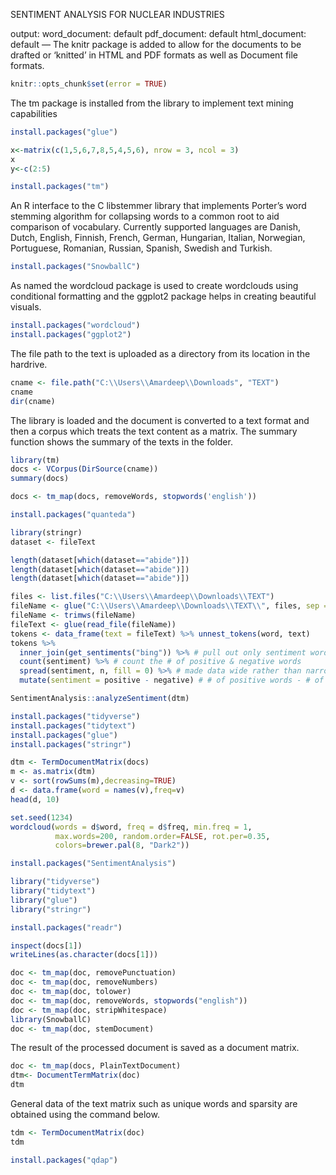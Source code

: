 SENTIMENT ANALYSIS FOR NUCLEAR INDUSTRIES

output:
  word_document: default
  pdf_document: default
  html_document: default
---
The knitr package is added to allow for the documents to be drafted or 'knitted' in HTML and PDF formats as well as Document file formats.  
```{r setup, include=FALSE}
knitr::opts_chunk$set(error = TRUE)
```
The tm package is installed from the library to implement text mining capabilities
```{r}
install.packages("glue")
```
```{r}
x<-matrix(c(1,5,6,7,8,5,4,5,6), nrow = 3, ncol = 3)
x
y<-c(2:5)
```
```{r}
install.packages("tm")
```
An R interface to the C libstemmer library that implements Porter's word stemming algorithm for collapsing words to a common root to aid comparison of vocabulary. Currently supported languages are Danish, Dutch, English, Finnish, French, German, Hungarian, Italian, Norwegian, Portuguese, Romanian, Russian, Spanish, Swedish and Turkish.
```{r}
install.packages("SnowballC")
```
As named the wordcloud package is used to create wordclouds using conditional formatting and the ggplot2 package helps in creating beautiful visuals. 
```{r}
install.packages("wordcloud")
install.packages("ggplot2")
```
The file path to the text is uploaded as a directory from its location in the hardrive.
```{r}
cname <- file.path("C:\\Users\\Amardeep\\Downloads", "TEXT")   
cname   
dir(cname)   
```
The library is loaded and the document is converted to a text format and then a corpus which treats the text content as a matrix. The summary function shows the summary of the texts in the folder. 
```{r}
library(tm)
docs <- VCorpus(DirSource(cname))   
summary(docs) 
```
```{r}
docs <- tm_map(docs, removeWords, stopwords('english'))
```

```{r}
install.packages("quanteda")
```
```{r}
library(stringr)
dataset <- fileText

length(dataset[which(dataset=="abide")])
length(dataset[which(dataset=="abide")])
length(dataset[which(dataset=="abide")])

```
```{r}
files <- list.files("C:\\Users\\Amardeep\\Downloads\\TEXT")
fileName <- glue("C:\\Users\\Amardeep\\Downloads\\TEXT\\", files, sep = "")
fileName <- trimws(fileName)
fileText <- glue(read_file(fileName))
tokens <- data_frame(text = fileText) %>% unnest_tokens(word, text)
tokens %>%
  inner_join(get_sentiments("bing")) %>% # pull out only sentiment words
  count(sentiment) %>% # count the # of positive & negative words
  spread(sentiment, n, fill = 0) %>% # made data wide rather than narrow
  mutate(sentiment = positive - negative) # # of positive words - # of negative owrds
``` 
```{r}
SentimentAnalysis::analyzeSentiment(dtm)
``` 
```{r}
install.packages("tidyverse")
install.packages("tidytext")
install.packages("glue")
install.packages("stringr")
```
```{r}
dtm <- TermDocumentMatrix(docs)
m <- as.matrix(dtm)
v <- sort(rowSums(m),decreasing=TRUE)
d <- data.frame(word = names(v),freq=v)
head(d, 10)
```
```{r}
set.seed(1234)
wordcloud(words = d$word, freq = d$freq, min.freq = 1,
          max.words=200, random.order=FALSE, rot.per=0.35, 
          colors=brewer.pal(8, "Dark2"))
```
```{r}
install.packages("SentimentAnalysis")
```
```{r}
library("tidyverse")
library("tidytext")
library("glue")
library("stringr")
```

```{r}
install.packages("readr")
```

```{r}
inspect(docs[1])
writeLines(as.character(docs[1]))
```

```{r}
doc <- tm_map(doc, removePunctuation)
doc <- tm_map(doc, removeNumbers)
doc <- tm_map(doc, tolower)
doc <- tm_map(doc, removeWords, stopwords("english"))
doc <- tm_map(doc, stripWhitespace)
library(SnowballC)
doc <- tm_map(doc, stemDocument)
```
The result of the processed document is saved as a document matrix. 
```{r}
doc <- tm_map(docs, PlainTextDocument)
dtm<- DocumentTermMatrix(doc)
dtm
```
General data of the text matrix such as unique words and sparsity are obtained using the command below.
```{r}
tdm <- TermDocumentMatrix(doc)   
tdm   
```
```{r}
install.packages("qdap")
```   



